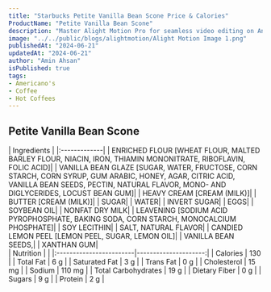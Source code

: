 ```yaml
---
title: "Starbucks Petite Vanilla Bean Scone Price & Calories"
ProductName: "Petite Vanilla Bean Scone" 
description: "Master Alight Motion Pro for seamless video editing on Android, iOS, and Tablets with our ultimate guide, unlocking advanced features and elevating your skills in 2024!"
image: "../../public/blogs/alightmotion/Alight Motion Image 1.png"
publishedAt: "2024-06-21"
updatedAt: "2024-06-21"
author: "Amin Ahsan"
isPublished: true
tags:
- Americano's
- Coffee
- Hot Coffees   
---
```


 
## Petite Vanilla Bean Scone 
  
<div className="tables-container">
  <div className="table-wrapper">
    | Ingredients  |  
    |:-------------|
    | ENRICHED FLOUR [WHEAT FLOUR, MALTED BARLEY FLOUR, NIACIN, IRON, THIAMIN MONONITRATE, RIBOFLAVIN, FOLIC ACID]|
    | VANILLA BEAN GLAZE [SUGAR, WATER, FRUCTOSE, CORN STARCH, CORN SYRUP, GUM ARABIC, HONEY, AGAR, CITRIC ACID, VANILLA BEAN SEEDS, PECTIN, NATURAL FLAVOR, MONO- AND DIGLYCERIDES, LOCUST BEAN GUM]|
    | HEAVY CREAM [CREAM (MILK)]|
    | BUTTER [CREAM (MILK)]|
    | SUGAR|
    | WATER|
    | INVERT SUGAR|
    | EGGS|
    | SOYBEAN OIL|
    | NONFAT DRY MILK|
    | LEAVENING [SODIUM ACID PYROPHOSPHATE, BAKING SODA, CORN STARCH, MONOCALCIUM PHOSPHATE]|
    | SOY LECITHIN|
    | SALT, NATURAL FLAVOR|
    | CANDIED LEMON PEEL [LEMON PEEL, SUGAR, LEMON OIL]|
    | VANILLA BEAN SEEDS,|
    | XANTHAN GUM|
    </div>
  <div className="table-wrapper">
    | Nutrition               |                      |  
    |:------------------------|---------------------:|
    | Calories                | 130                  |
    | Total Fat               | 6 g                  |
    | Saturated Fat           | 3 g                  |
    | Trans Fat               | 0 g                  |
    | Cholesterol             | 15 mg                |
    | Sodium                  | 110 mg               |
    | Total Carbohydrates     | 19 g                 |
    | Dietary Fiber           | 0 g                  |
    | Sugars                  | 9 g                  |
    | Protein                 | 2 g                  |
  </div>
</div>
<style jsx>{`
  .tables-container {
    display: flex;
    flex-direction: row;
    gap: 30px;
  }
  .table-wrapper {
    width: 500px; /* Adjust as needed */
  }
  @media (max-width: 768px) {
    .tables-container {
      flex-direction: column;
      gap: 0px; /* Adjust as needed */
    }
    .table-wrapper {
      width: 100%; /* Adjust as needed */
    }
  }
`}</style>
